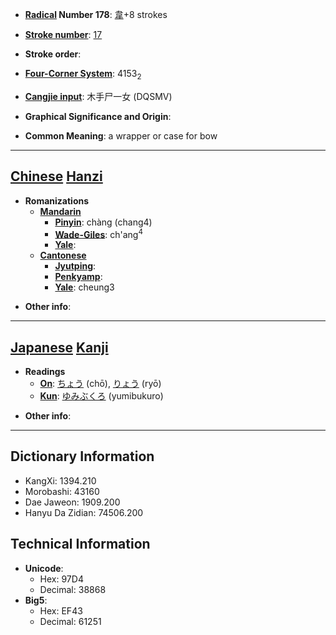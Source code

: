 * '''[[Wiktionary:Chinese radical index| Radical]] Number 178''': [[Wiktionary:Chinese radical index 韋|韋]]+8 strokes

* '''[[Wiktionary:Chinese total strokes index|Stroke number]]''': [[Wiktionary:Chinese total strokes index 17|17]]

* '''Stroke order''': 

* '''[[Wiktionary:Chinese four corner index|Four-Corner System]]''': 4153<sub>2</sub>

* '''[[Wiktionary:Chinese Cangjie index|Cangjie input]]''': 木手尸一女 (DQSMV)

* '''Graphical Significance and Origin''': 

* '''Common Meaning''': a wrapper or case for bow

----

== [[Chinese]] [[Hanzi]] ==

* '''Romanizations'''
** '''[[Mandarin]]'''
*** '''[[Pinyin]]''': chàng (chang4)
*** '''[[Wade-Giles]]''': ch'ang<sup>4</sup>
*** '''[[Yale]]''': 
** '''[[Cantonese]]'''
*** '''[[Jyutping]]''':
*** '''[[Penkyamp]]''': 
*** '''[[Yale]]''': cheung3

* '''Other info''': 

----

== [[Japanese]] [[Kanji]] ==

* '''Readings'''
** '''[[On]]''': [[ちょう]] (chō), [[りょう]] (ryō)
** '''[[Kun]]''': [[ゆみぶくろ]] (yumibukuro)

* '''Other info''':  

----

== Dictionary Information ==

* KangXi: 1394.210
* Morobashi: 43160
* Dae Jaweon: 1909.200
* Hanyu Da Zidian: 74506.200

== Technical Information ==

* '''Unicode''':
** Hex: 97D4
** Decimal: 38868
* '''Big5''':
** Hex: EF43
** Decimal: 61251